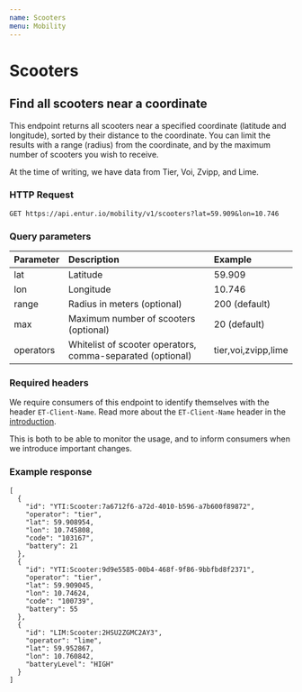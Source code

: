 ```yaml
---
name: Scooters
menu: Mobility
---
```


# Scooters

## Find all scooters near a coordinate
This endpoint returns all scooters near a specified coordinate (latitude and longitude),
sorted by their distance to the coordinate. You can limit the results with a range (radius)
from the coordinate, and by the maximum number of scooters you wish to receive.

At the time of writing, we have data from Tier, Voi, Zvipp, and Lime.

### HTTP Request
`GET https://api.entur.io/mobility/v1/scooters?lat=59.909&lon=10.746`

<ExpandablePanel title="Try it!">
    <RestTester
        url="https://api.entur.io/mobility/v1/scooters"
        queryParameters={[
            { name: 'lat', type: 'number', defaultValue: '59.909' },
            { name: 'lon', type: 'number', defaultValue: '10.746' },
        ]}
    />
</ExpandablePanel>

### Query parameters
| Parameter | Description                                                | Example             |
|:--------- |:-----------------------------------------------------------|:--------------------|
| lat       | Latitude                                                   | 59.909              |
| lon       | Longitude                                                  | 10.746              |
| range     | Radius in meters (optional)                                | 200 (default)       |
| max       | Maximum number of scooters (optional)                      | 20 (default)        |
| operators | Whitelist of scooter operators, comma-separated (optional) | tier,voi,zvipp,lime |

### Required headers
We require consumers of this endpoint to identify themselves with the header `ET-Client-Name`.
Read more about the `ET-Client-Name` header in the  [introduction](/pages-intro-authentication).

This is both to be able to monitor the usage, and to inform consumers when we introduce important changes.

### Example response
```
[
  {
    "id": "YTI:Scooter:7a6712f6-a72d-4010-b596-a7b600f89872",
    "operator": "tier",
    "lat": 59.908954,
    "lon": 10.745808,
    "code": "103167",
    "battery": 21
  },
  {
    "id": "YTI:Scooter:9d9e5585-00b4-468f-9f86-9bbfbd8f2371",
    "operator": "tier",
    "lat": 59.909045,
    "lon": 10.74624,
    "code": "100739",
    "battery": 55
  },
  {
    "id": "LIM:Scooter:2HSU2ZGMC2AY3",
    "operator": "lime",
    "lat": 59.952867,
    "lon": 10.760842,
    "batteryLevel": "HIGH"
  }
]
```
